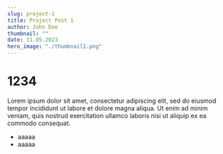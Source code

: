 ```yaml
---
slug: project-1
title: Project Post 1
author: John Doe
thumbnail: ""
date: 11.05.2023
hero_image: "./thumbnail1.png"
---
```


# 1234

Lorem ipsum dolor sit amet, consectetur adipiscing elit, sed do eiusmod tempor incididunt ut labore et dolore magna aliqua. Ut enim ad minim veniam, quis nostrud exercitation ullamco laboris nisi ut aliquip ex ea commodo consequat.

- aaaaa
- aaaaa